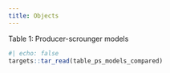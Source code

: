 ```yaml
---
title: Objects
---
```


Table 1: Producer-scrounger models


```r
#| echo: false
targets::tar_read(table_ps_models_compared)
```
